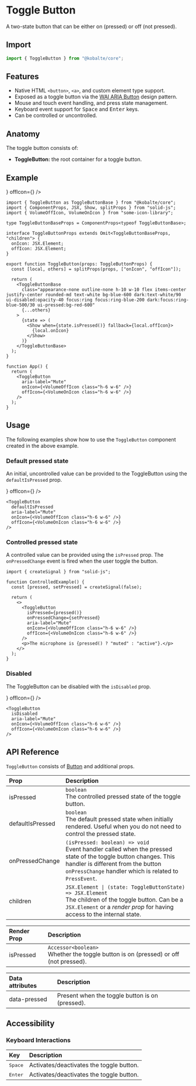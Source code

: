 

# Toggle Button

A two-state button that can be either on (pressed) or off (not pressed).

## Import

```ts
import { ToggleButton } from "@kobalte/core";
```

## Features

- Native HTML `<button>`, `<a>`, and custom element type support.
- Exposed as a toggle button via the [WAI ARIA Button](https://www.w3.org/WAI/ARIA/apg/patterns/button/) design pattern.
- Mouse and touch event handling, and press state management.
- Keyboard event support for <Kbd>Space</Kbd> and <Kbd>Enter</Kbd> keys.
- Can be controlled or uncontrolled.

## Anatomy

The toggle button consists of:

- **ToggleButton:** the root container for a toggle button.

## Example

<Preview>
  <ToggleButton
    aria-label="Mute"
    onIcon={<VolumeOffIcon class="h-6 w-6" />}
    offIcon={<VolumeOnIcon class="h-6 w-6" />}
  />
</Preview>

```tsx
import { ToggleButton as ToggleButtonBase } from "@kobalte/core";
import { ComponentProps, JSX, Show, splitProps } from "solid-js";
import { VolumeOffIcon, VolumeOnIcon } from "some-icon-library";

type ToggleButtonBaseProps = ComponentProps<typeof ToggleButtonBase>;

interface ToggleButtonProps extends Omit<ToggleButtonBaseProps, "children"> {
  onIcon: JSX.Element;
  offIcon: JSX.Element;
}

export function ToggleButton(props: ToggleButtonProps) {
  const [local, others] = splitProps(props, ["onIcon", "offIcon"]);

  return (
    <ToggleButtonBase
      class="appearance-none outline-none h-10 w-10 flex items-center justify-center rounded-md text-white bg-blue-600 dark:text-white/90 ui-disabled:opacity-40 focus:ring focus:ring-blue-200 dark:focus:ring-blue-500/30 ui-pressed:bg-red-600"
      {...others}
    >
      {state => (
        <Show when={state.isPressed()} fallback={local.offIcon}>
          {local.onIcon}
        </Show>
      )}
    </ToggleButtonBase>
  );
}

function App() {
  return (
    <ToggleButton
      aria-label="Mute"
      onIcon={<VolumeOffIcon class="h-6 w-6" />}
      offIcon={<VolumeOnIcon class="h-6 w-6" />}
    />
  );
}
```

## Usage

The following examples show how to use the `ToggleButton` component created in the above example.

### Default pressed state

An initial, uncontrolled value can be provided to the ToggleButton using the `defaultIsPressed` prop.

<Preview>
  <ToggleButton
    defaultIsPressed
    aria-label="Mute"
    onIcon={<VolumeOffIcon class="h-6 w-6" />}
    offIcon={<VolumeOnIcon class="h-6 w-6" />}
  />
</Preview>

```tsx {1}
<ToggleButton
  defaultIsPressed
  aria-label="Mute"
  onIcon={<VolumeOffIcon class="h-6 w-6" />}
  offIcon={<VolumeOnIcon class="h-6 w-6" />}
/>
```

### Controlled pressed state

A controlled value can be provided using the `isPressed` prop. The `onPressedChange` event is fired when the user toggle the button.

<Preview>
  <ControlledExample />
</Preview>

```tsx {3,8-9}
import { createSignal } from "solid-js";

function ControlledExample() {
  const [pressed, setPressed] = createSignal(false);

  return (
    <>
      <ToggleButton
        isPressed={pressed()}
        onPressedChange={setPressed}
        aria-label="Mute"
        onIcon={<VolumeOffIcon class="h-6 w-6" />}
        offIcon={<VolumeOnIcon class="h-6 w-6" />}
      />
      <p>The microphone is {pressed() ? "muted" : "active"}.</p>
    </>
  );
}
```

### Disabled

The ToggleButton can be disabled with the `isDisabled` prop.

<Preview>
  <ToggleButton
    isDisabled
    aria-label="Mute"
    onIcon={<VolumeOffIcon class="h-6 w-6" />}
    offIcon={<VolumeOnIcon class="h-6 w-6" />}
  />
</Preview>

```tsx {1}
<ToggleButton
  isDisabled
  aria-label="Mute"
  onIcon={<VolumeOffIcon class="h-6 w-6" />}
  offIcon={<VolumeOnIcon class="h-6 w-6" />}
/>
```

## API Reference

`ToggleButton` consists of [Button](/docs/components/button) and additional props.

| Prop             | Description                                                                                                                                                                                                        |
| :--------------- | :----------------------------------------------------------------------------------------------------------------------------------------------------------------------------------------------------------------- |
| isPressed        | `boolean` <br/> The controlled pressed state of the toggle button.                                                                                                                                                 |
| defaultIsPressed | `boolean` <br/> The default pressed state when initially rendered. Useful when you do not need to control the pressed state.                                                                                       |
| onPressedChange  | `(isPressed: boolean) => void` <br/> Event handler called when the pressed state of the toggle button changes. This handler is different from the button `onPressChange` handler which is related to `PressEvent`. |
| children         | `JSX.Element \| (state: ToggleButtonState) => JSX.Element` <br/> The children of the toggle button. Can be a `JSX.Element` or a _render prop_ for having access to the internal state.                             |

| Render Prop | Description                                                                               |
| :---------- | :---------------------------------------------------------------------------------------- |
| isPressed   | `Accessor<boolean>` <br/> Whether the toggle button is on (pressed) or off (not pressed). |

| Data attributes | Description                                     |
| :-------------- | :---------------------------------------------- |
| data-pressed    | Present when the toggle button is on (pressed). |

## Accessibility

### Keyboard Interactions

| Key              | Description                              |
| :--------------- | :--------------------------------------- |
| <Kbd>Space</Kbd> | Activates/deactivates the toggle button. |
| <Kbd>Enter</Kbd> | Activates/deactivates the toggle button. |
